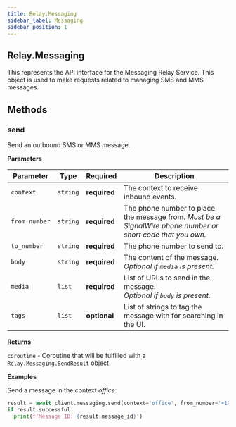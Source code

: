 ```yaml
---
title: Relay.Messaging
sidebar_label: Messaging
sidebar_position: 1
---
```


[relay-messaging]: /sdks/realtime-sdk/v2/language/python/messaging/
[relay-messaging-sendresult]: /sdks/realtime-sdk/v2/language/python/messaging/send-result

## Relay.Messaging

This represents the API interface for the Messaging Relay Service. This object is used to make requests related to managing SMS and MMS messages.

## Methods

### send

Send an outbound SMS or MMS message.

**Parameters**

| Parameter | Type | Required | Description |
| --------- | ---- | -------- | ----------- |
| `context` | `string` | **required** | The context to receive inbound events. |
| `from_number` | `string` | **required** | The phone number to place the message from. _Must be a SignalWire phone number or short code that you own._ |
| `to_number` | `string` | **required** | The phone number to send to. |
| `body` | `string` | **required** | The content of the message.<br /> _Optional if `media` is present._ |
| `media` | `list` | **required** | List of URLs to send in the message. <br /> _Optional if `body` is present._ |
| `tags` | `list` | **optional** | List of strings to tag the message with for searching in the UI. |

**Returns**

`coroutine` - Coroutine that will be fulfilled with a [`Relay.Messaging.SendResult`][relay-messaging-sendresult] object.

**Examples**

Send a message in the context _office_:

```python
result = await client.messaging.send(context='office', from_number='+1XXXXXXXXXX', to_number='+1YYYYYYYYYY', body='Welcome at SignalWire!')
if result.successful:
  print(f'Message ID: {result.message_id}')
```